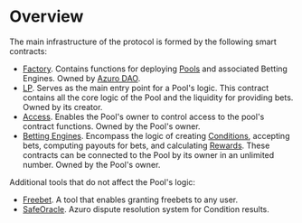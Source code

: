 # Overview

The main infrastructure of the protocol is formed by the following smart contracts:

- [Factory](/contracts/factory). Contains functions for deploying [Pools](/concepts/protocol/pools) and associated
Betting Engines. Owned by [Azuro DAO](/concepts/governance/overview).
- [LP](/contracts/lp). Serves as the main entry point for a Pool's logic. This contract contains all the core logic of
the Pool and the liquidity for providing bets. Owned by its creator.
- [Access](/contracts/access). Enables the Pool's owner to control access to the pool's contract functions.
Owned by the Pool's owner.
- [Betting Engines](/concepts/protocol/betting-engines). Encompass the logic of creating [Conditions](/concepts/protocol/conditions),
accepting bets, computing payouts for bets, and calculating [Rewards](/concepts/basic/rewards). These contracts can
be connected to the Pool by its owner in an unlimited number. Owned by the Pool's owner.

Additional tools that do not affect the Pool's logic:

- [Freebet](/contracts/free-bet). A tool that enables granting freebets to any user.
- [SafeOracle](/contracts/safe-oracle). Azuro dispute resolution system for Condition results.


